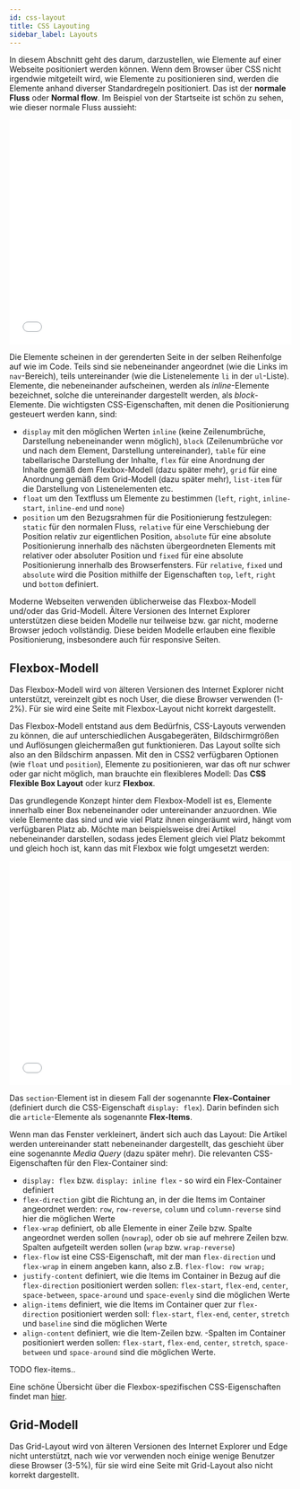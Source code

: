 ---
id: css-layout
title: CSS Layouting
sidebar_label: Layouts
---

In diesem Abschnitt geht des darum, darzustellen, wie Elemente auf einer Webseite positioniert werden können. Wenn dem Browser über CSS nicht irgendwie mitgeteilt wird, wie Elemente zu positionieren sind, werden die Elemente anhand diverser Standardregeln positioniert. Das ist der **normale Fluss** oder **Normal flow**. Im Beispiel von der Startseite ist schön zu sehen, wie dieser normale Fluss aussieht:

<iframe width="100%" height="400" src="//jsfiddle.net/michivo/9u5vo2nj/1/embedded/result,html/dark/" allowfullscreen="allowfullscreen" frameborder="0"></iframe>

Die Elemente scheinen in der gerenderten Seite in der selben Reihenfolge auf wie im Code. Teils sind sie nebeneinander angeordnet (wie die Links im `nav`-Bereich), teils untereinander (wie die Listenelemente `li` in der `ul`-Liste). Elemente, die nebeneinander aufscheinen, werden als *inline*-Elemente bezeichnet, solche die untereinander dargestellt werden, als *block*-Elemente. Die wichtigsten CSS-Eigenschaften, mit denen die Positionierung gesteuert werden kann, sind:
- `display` mit den möglichen Werten `inline` (keine Zeilenumbrüche, Darstellung nebeneinander wenn möglich), `block` (Zeilenumbrüche vor und nach dem Element, Darstellung untereinander), `table` für eine tabellarische Darstellung der Inhalte, `flex` für eine Anordnung der Inhalte gemäß dem Flexbox-Modell (dazu später mehr), `grid` für eine Anordnung gemäß dem Grid-Modell (dazu später mehr), `list-item` für die Darstellung von Listenelementen etc.
- `float` um den Textfluss um Elemente zu bestimmen (`left`, `right`, `inline-start`, `inline-end` und `none`)
- `position` um den Bezugsrahmen für die Positionierung festzulegen: `static` für den normalen Fluss, `relative` für eine Verschiebung der Position relativ zur eigentlichen Position, `absolute` für eine absolute Positionierung innerhalb des nächsten übergeordneten Elements mit relativer oder absoluter Position und `fixed` für eine absolute Positionierung innerhalb des Browserfensters. Für `relative`, `fixed` und `absolute` wird die Position mithilfe der Eigenschaften `top`, `left`, `right` und `bottom` definiert.

Moderne Webseiten verwenden üblicherweise das Flexbox-Modell und/oder das Grid-Modell. Ältere Versionen des Internet Explorer unterstützen diese beiden Modelle nur teilweise bzw. gar nicht, moderne Browser jedoch vollständig. Diese beiden Modelle erlauben eine flexible Positionierung, insbesondere auch für responsive Seiten.

## Flexbox-Modell

Das Flexbox-Modell wird von älteren Versionen des Internet Explorer nicht unterstützt, vereinzelt gibt es noch User, die diese Browser verwenden (1-2%). Für sie wird eine Seite mit Flexbox-Layout nicht korrekt dargestellt.

Das Flexbox-Modell entstand aus dem Bedürfnis, CSS-Layouts verwenden zu können, die auf unterschiedlichen Ausgabegeräten, Bildschirmgrößen und Auflösungen gleichermaßen gut funktionieren. Das Layout sollte sich also an den Bildschirm anpassen. Mit den in CSS2 verfügbaren Optionen (wie `float` und `position`), Elemente zu positionieren, war das oft nur schwer oder gar nicht möglich, man brauchte ein flexibleres Modell: Das **CSS Flexible Box Layout** oder kurz **Flexbox**.

Das grundlegende Konzept hinter dem Flexbox-Modell ist es, Elemente innerhalb einer Box nebeneinander oder untereinander anzuordnen. Wie viele Elemente das sind und wie viel Platz ihnen eingeräumt wird, hängt vom verfügbaren Platz ab. Möchte man beispielsweise drei Artikel nebeneinander darstellen, sodass jedes Element gleich viel Platz bekommt und gleich hoch ist, kann das mit Flexbox wie folgt umgesetzt werden:

<iframe width="100%" height="400" src="//jsfiddle.net/michivo/o0vn7cmh/8/embedded/result,html,css/dark/" allowfullscreen="allowfullscreen" frameborder="0"></iframe>

Das `section`-Element ist in diesem Fall der sogenannte **Flex-Container** (definiert durch die CSS-Eigenschaft `display: flex`). Darin befinden sich die `article`-Elemente als sogenannte **Flex-Items**.

Wenn man das Fenster verkleinert, ändert sich auch das Layout: Die Artikel werden untereinander statt nebeneinander dargestellt, das geschieht über eine sogenannte *Media Query* (dazu später mehr). Die relevanten CSS-Eigenschaften für den Flex-Container sind:
- `display: flex` bzw. `display: inline flex` - so wird ein Flex-Container definiert
- `flex-direction` gibt die Richtung an, in der die Items im Container angeordnet werden: `row`, `row-reverse`, `column` und `column-reverse` sind hier die möglichen Werte
- `flex-wrap` definiert, ob alle Elemente in einer Zeile bzw. Spalte angeordnet werden sollen (`nowrap`), oder ob sie auf mehrere Zeilen bzw. Spalten aufgeteilt werden sollen (`wrap` bzw. `wrap-reverse`)
- `flex-flow` ist eine CSS-Eigenschaft, mit der man `flex-direction` und `flex-wrap` in einem angeben kann, also z.B. `flex-flow: row wrap;`
- `justify-content` definiert, wie die Items im Container in Bezug auf die `flex-direction` positioniert werden sollen: `flex-start`, `flex-end`, `center`, `space-between`, `space-around` und `space-evenly` sind die möglichen Werte
- `align-items` definiert, wie die Items im Container quer zur `flex-direction` positioniert werden soll: `flex-start`, `flex-end`, `center`, `stretch` und `baseline` sind die möglichen Werte
- `align-content` definiert, wie die Item-Zeilen bzw. -Spalten im Container positioniert werden sollen: `flex-start`, `flex-end`, `center`, `stretch`, `space-between` und `space-around` sind die möglichen Werte.

TODO flex-items..

Eine schöne Übersicht über die Flexbox-spezifischen CSS-Eigenschaften findet man [hier](https://css-tricks.com/snippets/css/a-guide-to-flexbox/).

## Grid-Modell

Das Grid-Layout wird von älteren Versionen des Internet Explorer und Edge nicht unterstützt, nach wie vor verwenden noch einige wenige Benutzer diese Browser (3-5%), für sie wird eine Seite mit Grid-Layout also nicht korrekt dargestellt.